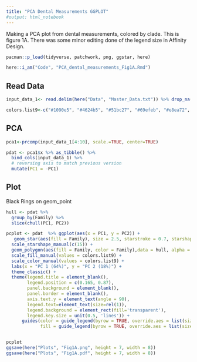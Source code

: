 ```yaml
---
title: "PCA Dental Measurements GGPLOT"
#output: html_notebook
---
```


Making a PCA plot from dental measurements, colored by clade. This is figure 1A. There was some minor editing done of the legend size in Affinity Design.


```r
pacman::p_load(tidyverse, patchwork, png, ggstar, here)

here::i_am("Code", "PCA_dental_measurements_Fig1A.Rmd")
```

## Read Data
```r
input_data_1<- read.delim(here("Data", "Master_Data.txt")) %>% drop_na() %>% select(1:10) %>% mutate(Family = as.factor(Family))

colors.list9<-c("#1090e5", "#4624b5", "#51bc27", "#69efeb", "#e8ea72", "#a2ea6e", "#7f3faa", "#dd8871", "#f2da9b", "#d596f7", "#fcc7c9", "#ac0bc1", "#1488a8")
```
## PCA
```r
pca1<-prcomp(input_data_1[4:10], scale.=TRUE, center=TRUE)

pdat <- pca1$x %>% as_tibble() %>% 
  bind_cols(input_data_1) %>% 
  # reversing axis to match previous version
  mutate(PC1 = -PC1)
```


## Plot
Black Rings on geom_point

```r
hull <- pdat %>% 
  group_by(Family) %>% 
  slice(chull(PC1, PC2))

pcplot <- pdat  %>% ggplot(aes(x = PC1, y = PC2)) + 
   geom_star(aes(fill = Family), size = 2.5, starstroke = 0.7, starshape = 15) +
  scale_starshape_manual(c(15)) +
  geom_polygon(aes(fill = Family, color = Family),data = hull, alpha = 0.35, show.legend = F) +
  scale_fill_manual(values = colors.list9) +
  scale_color_manual(values = colors.list9) +
  labs(x = "PC 1 (64%)", y = "PC 2 (18%)") +
  theme_classic() +
  theme(legend.title = element_blank(), 
        legend.position = c(0.165, 0.87),
        panel.background = element_blank(),
        panel.border = element_blank(),
        axis.text.y = element_text(angle = 90),
        legend.text=element_text(size=rel(1)),
        legend.background = element_rect(fill='transparent'),
        legend.key.size = unit(0.5, 'lines')) +
      guides(color = guide_legend(byrow = TRUE, override.aes = list(size = 4), ncol = 2),
             fill = guide_legend(byrow = TRUE, override.aes = list(size = 4),  ncol = 2)) #+


pcplot
ggsave(here("Plots", "Fig1A.png", height = 7, width = 8))
ggsave(here("Plots", "Fig1A.pdf", height = 7, width = 8))
```